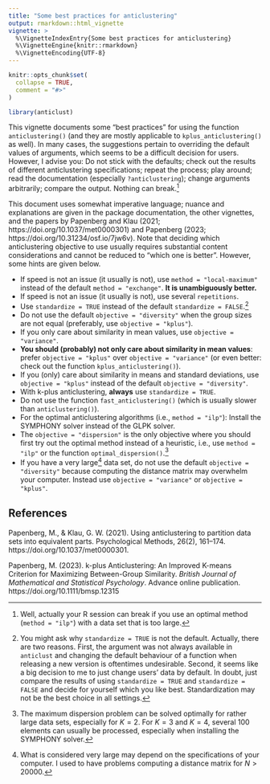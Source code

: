 ```yaml
---
title: "Some best practices for anticlustering"
output: rmarkdown::html_vignette
vignette: >
  %\VignetteIndexEntry{Some best practices for anticlustering}
  %\VignetteEngine{knitr::rmarkdown}
  %\VignetteEncoding{UTF-8}
---
```


```r
knitr::opts_chunk$set(
  collapse = TRUE,
  comment = "#>"
)
```

```r
library(anticlust)
```


This vignette documents some "best practices" for using the function `anticlustering()` (and they are mostly applicable to `kplus_anticlustering()` as well). In many cases, the suggestions pertain to overriding the default values of arguments, which seems to be a difficult decision for users. However, I advise you: Do not stick with the defaults; check out the results of different anticlustering specifications; repeat the process; play around; read the documentation (especially `?anticlustering`); change arguments arbitrarily; compare the output. Nothing can break.[^wellactually]

[^wellactually]: Well, actually your R session can break if you use an optimal method (`method = "ilp"`) with a data set that is too large. 

This document uses somewhat imperative language; nuance and explanations are given in the package documentation, the other vignettes, and the papers by Papenberg and Klau (2021; https://doi.org/10.1037/met0000301) and Papenberg (2023; https://doi.org/10.31234/osf.io/7jw6v). Note that deciding which anticlustering objective to use usually requires substantial content considerations and cannot be reduced to "which one is better". However, some hints are given below. 

- If speed is not an issue (it usually is not), use `method = "local-maximum"` instead of the default  `method = "exchange"`. **It is unambiguously better.**
- If speed is not an issue (it usually is not), use several `repetitions`.
- Use `standardize = TRUE` instead of the default `standardize = FALSE`.[^whydefault]
- Do not use the default `objective = "diversity"` when the group sizes are not equal (preferably, use `objective = "kplus"`).
- If you only care about similarity in mean values, use `objective = "variance"`.
- **You should (probably) not only care about similarity in mean values**: prefer `objective = "kplus"` over `objective = "variance"` (or even better: check out the function `kplus_anticlustering()`).
- If you (only) care about similarity in means and standard deviations, use `objective = "kplus"` instead of the default `objective = "diversity"`.
- With k-plus anticlustering, **always** use `standardize = TRUE`.
- Do not use the function `fast_anticlustering()` (which is usually slower than `anticlustering()`).
- For the optimal anticlustering algorithms (i.e., `method = "ilp"`): Install the SYMPHONY solver instead of the GLPK solver. 
- The `objective = "dispersion"` is the only objective where you should first try out the optimal method instead of a heuristic, i.e., use `method = "ilp"` or the function `optimal_dispersion()`.[^optdispersion]
- If you have a very large[^whatisverylarge] data set, do not use the default `objective = "diversity"` because computing the distance matrix may overwhelm your computer. Instead use `objective = "variance"` or `objective = "kplus"`.

[^whydefault]: You might ask why `standardize = TRUE` is not the default. Actually, there are two reasons. First, the argument was not always available in `anticlust` and changing the default behaviour of a function when releasing a new version is oftentimes undesirable. Second, it seems like a big decision to me to just change users' data by default. In doubt, just compare the results of using `standardize = TRUE` and `standardize = FALSE` and decide for yourself which you like best. Standardization may not be the best choice in all settings.

[^optdispersion]: The maximum dispersion problem can be solved optimally for rather large data sets, especially for $K = 2$. For $K = 3$ and $K = 4$, several 100 elements can usually be processed, especially when installing the SYMPHONY solver.

[^whatisverylarge]: What is considered very large may depend on the specifications of your computer. I used to have problems computing a distance matrix for $N > 20000$.


## References 

Papenberg, M., & Klau, G. W. (2021). Using anticlustering to partition data sets into equivalent parts. Psychological Methods, 26(2), 161–174. https://doi.org/10.1037/met0000301.

Papenberg, M. (2023). k-plus Anticlustering: An Improved K-means Criterion for Maximizing Between-Group Similarity. *British Journal of Mathematical and Statistical Psychology*. Advance online publication. https://doi.org/10.1111/bmsp.12315
